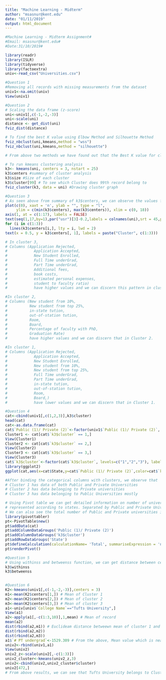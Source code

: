 ---
title: "Machine Learning - Midterm"
author: "msasnur@kent.edu"
date: "01/11/2019"
output: html_document
---
```{r}
#Machine Learning - Midterm Assignment#
#Email: msasnur@kent.edu#
#Date:31/10/2019#

library(readr)
library(ISLR)
library(tidyverse)
library(factoextra)
univ<-read_csv("Universities.csv")

#Question 1
#Removing all records with missing measurements from the dataset
univ1<-na.omit(univ)
View(univ1)

#Question 2
# Scaling the data frame (z-score)
uni<-univ1[,c(-1,-2,-3)]
uni<-scale(uni)
distance <- get_dist(uni)
fviz_dist(distance)

# To find the best K value using Elbow Method and Silhouette Method
fviz_nbclust(uni,kmeans,method = "wss")
fviz_nbclust(uni,kmeans,method = "silhouette")

# From above two methods we have found out that the Best K value for cluster analysis is 3.

# To run kmeans clustering analysis 
k3<- kmeans(uni, centers = 3, nstart = 25)
k3$centers #summary of cluster analysis
k3$size #Size of each cluster
k3$cluster[99] # To see which Cluster does 99th record belong to 
fviz_cluster(k3, data = uni) #Drawing cluster graph

#Question 3
# As seen above from summary of k3$centers, we can observe the values for three different clusters.
plot(c(0), xaxt = 'n', ylab = "", type = "l",
     ylim = c(min(k3$centers), max(k3$centers)), xlim = c(0, 18))
axis(1, at = c(1:17), labels = FALSE)
text(seq(1,17,by=1),par("usr")[3]-0.2,labels = colnames(uni),srt = 45,pos =1,xpd = TRUE)
for (i in c(1:3))
  lines(k3$centers[i,], lty = i, lwd = 2) 
text(x = 0.5, y = k3$centers[, 1], labels = paste("Cluster", c(1:3)))

# In cluster 3,
# Columns (Application Rejected, 
#            Application Accepted, 
#            New Student Enrolled, 
#            Full Time underGrad, 
#            Part Time underGrad, 
#            Additional fees, 
#            book costs, 
#            estimated personal expenses, 
#            student to faculty ratio) 
#            have higher values and we can discern this pattern in cluster 3.

#In cluster 2,
# Columns (New student from 10%,
#          New student from top 25%, 
#          in-state tution, 
#          out-of-station tution, 
#          Room, 
#          Board,
#          Percentage of faculty with PhD,
#          Graduation Rate)
#          have higher values and we can discern that in Cluster 2. 

#In cluster 1,
# Columns (Application Rejected, 
#            Application Accepted, 
#            New Student Enrolled,
#            New student from 10%,
#            New student from top 25%,
#            Full Time underGrad,
#            Part Time underGrad,
#            in-state tution,
#            out-of-station tution,
#            Room,
#            Board,)
#            have lower values and we can discern that in Cluster 1.

#Question 4
cat<-cbind(univ1[,c(1,2,3)],k3$cluster)
head(cat)
cat<-as.data.frame(cat)
cat$`Public (1)/ Private (2)`<-factor(univ1$`Public (1)/ Private (2)`, levels=c("1","2"), labels = c("Public","Private"))
Cluster1 <- cat[cat$`k3$cluster` == 1,]
View(Cluster1)
Cluster2 <- cat[cat$`k3$cluster` == 2,]
View(Cluster2)
Cluster3 <- cat[cat$`k3$cluster` == 3,]
View(Cluster3)
cat$`k3$cluster`<-factor(cat$`k3$cluster`, levels=c("1","2","3"), labels = c("Cluster 1","Cluster 2","Cluster 3"))
library(ggplot2)
ggplot(cat,aes(x=cat$State,y=cat$`Public (1)/ Private (2)`,color=cat$`k3$cluster`))+geom_point()

#After binding the categorical columns with clusters, we observe that
# Cluster 1 has data of both Public and Private Universities
# Cluster 2 has data belonging to Private universities
# Cluster 3 has data belonging to Public Universities mostly

# Using Pivot table we can get detailed information on number of universities belonging to each cluster, 
# represented according to states. Separated by Public and Private Universities.
# We can also see the total number of Public and Private universities in each state. 
library(pivottabler)
pt<-PivotTable$new()
pt$addData(cat)
pt$addColumnDataGroups('Public (1)/ Private (2)')
pt$addColumnDataGroups('k3$cluster')
pt$addRowDataGroups('State')
pt$defineCalculation(calculationName= 'Total', summariseExpression = 'n()')
pt$renderPivot()

#Question 5
# Using withinss and betweenss function, we can get distance between cetriods of the clusters by betweenss function and distance between mean of all data points to cetriod of that cluster.
k3$withinss
k3$betweenss
 

#Question 6
K2<-kmeans(univ1[,c(-1,-2,-3)],centers = 3)
m1<-mean(K2$centers[1,]) # Mean of Cluster 1
m2<-mean(K2$centers[2,]) # Mean of cluster 2
m3<-mean(K2$centers[3,]) # Mean of cluster 3
a1<-univ[univ$`College Name`=="Tufts University",]
View(a1)
a2<-apply(a1[,-c(1:3,10)],1,mean) # Mean of record
mean(a2)
dist(rbind(a2,m1)) # Euclideam distance betweewn mean of cluster 1 and Tufts university data
dist(rbind(a2,m2))
dist(rbind(a2,m3))
a1$`# PT undergrad`<-1529.309 # From the above, Mean value which is near to cluster 1. Hence replacing the missing value with mean value
univ2<-rbind(univ1,a1)
View(univ2)
univ2_z<-scale(univ2[,-c(1:3)])
univ2_cluster<-kmeans(univ2_z,3)
univ2<-cbind(univ2,univ2_cluster$cluster)
univ2[472,]
# From above results, we can see that Tufts University belongs to Cluster 1 and its indexed at 472nd record. 

```

